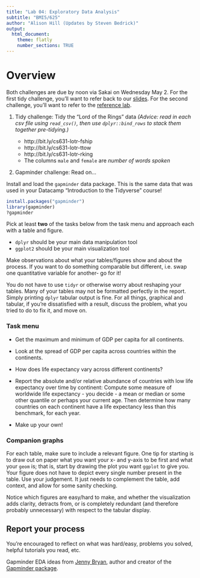 ```yaml
---
title: "Lab 04: Exploratory Data Analysis"
subtitle: "BMI5/625"
author: "Alison Hill (Updates by Steven Bedrick)"
output:
  html_document:
    theme: flatly
    number_sections: TRUE
---
```


# Overview

Both challenges are due by noon via Sakai on Wednesday May 2. For the first tidy challenge, you'll want to refer back to our [slides](slides/04-slides.html). For the second challenge, you'll want to refer to the [reference lab](04-distributions.html).

1. Tidy challenge: Tidy the "Lord of the Rings" data *(Advice: read in each csv file using `read_csv()`, then use `dplyr::bind_rows` to stack them together pre-tidying.)*

    - http://bit.ly/cs631-lotr-fship
    - http://bit.ly/cs631-lotr-ttow
    - http://bit.ly/cs631-lotr-rking
    - The columns `male` and `female` are *number of words spoken*



1. Gapminder challenge: Read on...

Install and load the `gapminder` data package. This is the same data that was used in your Datacamp "Introduction to the Tidyverse" course!

```r
install.packages("gapminder")
library(gapminder)
?gapminder
```

Pick at least __two__ of the tasks below from the task menu and approach each with a table and figure. 

  * `dplyr` should be your main data manipulation tool
  * `ggplot2` should be your main visualization tool
  
Make observations about what your tables/figures show and about the process. If you want to do something comparable but different, i.e. swap one quantitative variable for another- go for it!

You do not have to use `tidyr` or otherwise worry about reshaping your tables. Many of your tables may not be formatted perfectly in the report. Simply printing `dplyr` tabular output is fine. For all things, graphical and tabular, if you're dissatisfied with a result, discuss the problem, what you tried to do to fix it, and move on.

### Task menu

* Get the maximum and minimum of GDP per capita for all continents.

* Look at the spread of GDP per capita across countries within the continents.

* How does life expectancy vary across different continents?

* Report the absolute and/or relative abundance of countries with low life expectancy over time by continent: Compute some measure of worldwide life expectancy - you decide - a mean or median or some other quantile or perhaps your current age. Then determine how many countries on each continent have a life expectancy less than this benchmark, for each year.

* Make up your own! 

### Companion graphs

For each table, make sure to include a relevant figure. One tip for starting is to draw out on paper what you want your x- and y-axis to be first and what your `geom` is; that is, start by drawing the plot you want `ggplot` to give you. Your figure does not have to depict every single number present in the table. Use your judgement. It just needs to complement the table, add context, and allow for some sanity checking.

Notice which figures are easy/hard to make, and whether the visualization adds clarity, detracts from, or is completely redundant (and therefore probably unnecessary) with respect to the tabular display. 


## Report your process

You're encouraged to reflect on what was hard/easy, problems you solved, helpful tutorials you read, etc.

<div class="jumbotron">
Gapminder EDA ideas from [Jenny Bryan](http://stat545.com/hw03_dplyr-and-more-ggplot2.html), author and creator of the [Gapminder package](https://cran.r-project.org/web/packages/gapminder/index.html).  
</div>